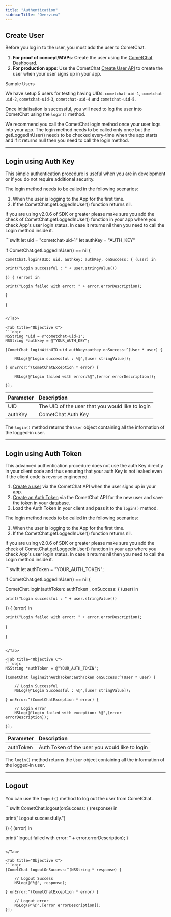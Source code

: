 ```yaml
---
title: "Authentication"
sidebarTitle: "Overview"
---
```




## Create User

Before you log in to the user, you must add the user to CometChat.

1. **For proof of concept/MVPs**: Create the user using the [CometChat Dashboard](https://app.cometchat.com).
2. **For production apps**: Use the CometChat [Create User API](https://api-explorer.cometchat.com/reference/creates-user) to create the user when your user signs up in your app.

<Note>
Sample Users

We have setup 5 users for testing having UIDs: `cometchat-uid-1`, `cometchat-uid-2`, `cometchat-uid-3`, `cometchat-uid-4` and `cometchat-uid-5`.

</Note>

Once initialisation is successful, you will need to log the user into CometChat using the `login()` method.

We recommend you call the CometChat login method once your user logs into your app. The login method needs to be called only once but the getLoggedInUser() needs to be checked every-time when the app starts and if it returns null then you need to call the login method.

***

## Login using Auth Key

This simple authentication procedure is useful when you are in development or if you do not require additional security.

The login method needs to be called in the following scenarios:

1. When the user is logging to the App for the first time.
2. If the CometChat.getLoggedInUser() function returns nil.

<Warning>

If you are using v2.0.6 of SDK or greater please make sure you add the check of CometChat.getLoggedInUser() function in your app where you check App's user login status. In case it returns nil then you need to call the Login method inside it.

</Warning>

<Tabs>
<Tab title="Swift">
```swift
let uid = "cometchat-uid-1"
let authKey = "AUTH_KEY"
        
if CometChat.getLoggedInUser() == nil {

	CometChat.login(UID: uid, authkey: authKey, onSuccess: { (user) in

  	print("Login successful : " + user.stringValue())

	}) { (error) in

  	print("Login failed with error: " + error.errorDescription);

	}

}
```

</Tab>

<Tab title="Objective C">
```objc
NSString *uid = @"cometchat-uid-1";
NSString *authkey = @"YOUR_AUTH_KEY";

[CometChat loginWithUID:uid authkey:authey onSuccess:^(User * user) {
    
    NSLog(@"Login successful : %@",[user stringValue]);
    
} onError:^(CometChatException * error) {
    
    NSLog(@"Login failed with error:%@",[error errorDescription]);
    
}];
```

</Tab>

</Tabs>

| Parameter | Description                                      |
| :--------- | :------------------------------------------------ |
| UID       | The UID of the user that you would like to login |
| authKey   | CometChat Auth Key                               |

The `login()` method returns the `User` object containing all the information of the logged-in user.

***

## Login using Auth Token

This advanced authentication procedure does not use the auth Key directly in your client code and thus ensuring that your auth Key is not leaked even if the client code is reverse engineered.

1. [Create a user](https://api-explorer.cometchat.com/reference/creates-user) via the CometChat API when the user signs up in your app.
2. [Create an Auth Token](https://api-explorer.cometchat.com/reference/create-authtoken) via the CometChat API for the new user and save the token in your database.
3. Load the Auth Token in your client and pass it to the `login()` method.

The login method needs to be called in the following scenarios:

1. When the user is logging to the App for the first time.
2. If the CometChat.getLoggedInUser() function returns nil.

<Warning>

If you are using v2.0.6 of SDK or greater please make sure you add the check of CometChat.getLoggedInUser() function in your app where you check App's user login status. In case it returns nil then you need to call the Login method inside it.

</Warning>

<Tabs>
<Tab title="Swift">
```swift
let authToken = "YOUR_AUTH_TOKEN";

if CometChat.getLoggedInUser() == nil {
  
  CometChat.login(authToken: authToken , onSuccess: { (user) in

    print("Login successful : " + user.stringValue())

  }) { (error) in

    print("Login failed with error: " + error.errorDescription);
  }
  
}
```

</Tab>

<Tab title="Objective C">
```objc
NSString *authToken = @"YOUR_AUTH_TOKEN";

[CometChat loginWithAuthToken:authToken onSuccess:^(User * user) {
    
    // Login Successful
    NSLog(@"Login Successful : %@",[user stringValue]);
    
} onError:^(CometChatException * error) {
    
    // Login error
    NSLog(@"Login failed with exception: %@",[error errorDescription]);
    
}];
```

</Tab>

</Tabs>

| Parameter | Description                                    |
| :--------- | :---------------------------------------------- |
| authToken | Auth Token of the user you would like to login |

The `login()` method returns the `User` object containing all the information of the logged-in user.

***

## Logout

You can use the `logout()` method to log out the user from CometChat.

<Tabs>
<Tab title="Swift">
```swift
CometChat.logout(onSuccess: { (response) in

  print("Logout successfully.")

}) { (error) in

  print("logout failed with error: " + error.errorDescription);
}
```

</Tab>

<Tab title="Objective C">
```objc
[CometChat logoutOnSuccess:^(NSString * response) {
    
    // Logout Success
    NSLog(@"%@", response);
    
} onError:^(CometChatException * error) {
    
    // Logout error
    NSLog(@"%@",[error errorDescription]);
}];
```

</Tab>

</Tabs>
